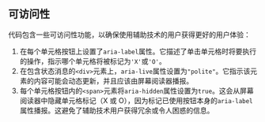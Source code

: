 ## 可访问性

代码包含一些可访问性功能，以确保使用辅助技术的用户获得更好的用户体验：

1. 在每个单元格按钮上设置了`aria-label`属性。它描述了单击单元格时将要执行的操作，指示哪个单元格将被标记为`'X'`或`'O'`。
2. 在包含状态消息的`<div>`元素上，`aria-live`属性设置为`"polite"`。它指示该元素的内容可能会动态更新，并且应该由屏幕阅读器播报。
3. 每个单元格按钮内的`<span>`元素将`aria-hidden`属性设置为`true`。这会从屏幕阅读器中隐藏单元格标记（X 或 O），因为标记已使用按钮本身的`aria-label`属性播报。这避免了辅助技术用户获得冗余或令人困惑的信息。
